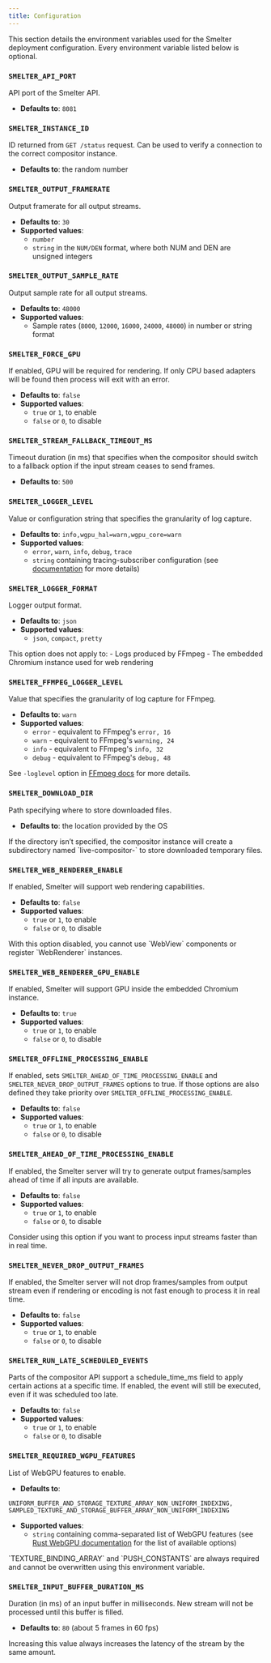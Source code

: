 ```yaml
---
title: Configuration
---
```


This section details the environment variables used for the Smelter deployment configuration. Every environment variable listed below is optional.

### `SMELTER_API_PORT`
API port of the Smelter API.
- **Defaults to**: `8081`

### `SMELTER_INSTANCE_ID`
ID returned from `GET /status` request. Can be used to verify a connection to the correct compositor instance. 
- **Defaults to**: the random number

### `SMELTER_OUTPUT_FRAMERATE`
Output framerate for all output streams.
- **Defaults to**: `30`
- **Supported values**:
    - `number`
    - `string` in the `NUM/DEN` format, where both NUM and DEN are unsigned integers

### `SMELTER_OUTPUT_SAMPLE_RATE`
Output sample rate for all output streams.
- **Defaults to**: `48000`
- **Supported values**:
    - Sample rates (`8000`, `12000`, `16000`, `24000`, `48000`) in number or string format

### `SMELTER_FORCE_GPU`
If enabled, GPU will be required for rendering. If only CPU based adapters will be found then process will exit with an error.
- **Defaults to**: `false`
- **Supported values**:
    - `true` or `1`, to enable
    - `false` or `0`, to disable

### `SMELTER_STREAM_FALLBACK_TIMEOUT_MS`
Timeout duration (in ms) that specifies when the compositor should switch to a fallback option if the input stream ceases to send frames.
- **Defaults to**: `500`

### `SMELTER_LOGGER_LEVEL`
Value or configuration string that specifies the granularity of log capture.
- **Defaults to**: `info,wgpu_hal=warn,wgpu_core=warn`
- **Supported values**:
    - `error`, `warn`, `info`, `debug`, `trace`
    -  `string` containing tracing-subscriber configuration (see <a href='https://docs.rs/tracing-subscriber/latest/tracing_subscriber/filter/struct.EnvFilter.html#example-syntax' target='_blank'>documentation</a> for more details)

### `SMELTER_LOGGER_FORMAT`
Logger output format.
- **Defaults to**: `json`
- **Supported values**:
    - `json`, `compact`, `pretty`

<Aside type="caution">
This option does not apply to: 
- Logs produced by FFmpeg
- The embedded Chromium instance used for web rendering
</Aside>

### `SMELTER_FFMPEG_LOGGER_LEVEL`
Value that specifies the granularity of log capture for FFmpeg.
- **Defaults to**: `warn`
- **Supported values**:
    - `error` - equivalent to FFmpeg's `error, 16`
    - `warn` - equivalent to FFmpeg's `warning, 24`
    - `info` - equivalent to FFmpeg's `info, 32`
    - `debug` - equivalent to FFmpeg's `debug, 48`

See `-loglevel` option in <a href='https://ffmpeg.org/ffmpeg.html' target='_blank'>FFmpeg docs</a> for more details.

### `SMELTER_DOWNLOAD_DIR`
Path specifying where to store downloaded files.
- **Defaults to**: the location provided by the OS

<Aside>If the directory isn’t specified, the compositor instance will create a subdirectory named `live-compositor-<random number>` to store downloaded temporary files.</Aside>

### `SMELTER_WEB_RENDERER_ENABLE`
If enabled, Smelter will support web rendering capabilities.
- **Defaults to**: `false`
- **Supported values**:
    - `true` or `1`, to enable
    - `false` or `0`, to disable

<Aside type="caution">With this option disabled, you cannot use `WebView` components or register `WebRenderer` instances.</Aside>

### `SMELTER_WEB_RENDERER_GPU_ENABLE`
If enabled, Smelter will support GPU inside the embedded Chromium instance.
- **Defaults to**: `true`
- **Supported values**:
    - `true` or `1`, to enable
    - `false` or `0`, to disable

### `SMELTER_OFFLINE_PROCESSING_ENABLE`
If enabled, sets `SMELTER_AHEAD_OF_TIME_PROCESSING_ENABLE` and `SMELTER_NEVER_DROP_OUTPUT_FRAMES` options to true. If those options are also defined they take priority over `SMELTER_OFFLINE_PROCESSING_ENABLE`.
- **Defaults to**: `false`
- **Supported values**:
    - `true` or `1`, to enable
    - `false` or `0`, to disable

### `SMELTER_AHEAD_OF_TIME_PROCESSING_ENABLE`
If enabled, the Smelter server will try to generate output frames/samples ahead of time if all inputs are available.
- **Defaults to**: `false`
- **Supported values**:
    - `true` or `1`, to enable
    - `false` or `0`, to disable

<Aside>Consider using this option if you want to process input streams faster than in real time.</Aside>

### `SMELTER_NEVER_DROP_OUTPUT_FRAMES`
If enabled, the Smelter server will not drop frames/samples from output stream even if rendering or encoding is not fast enough to process it in real time.
- **Defaults to**: `false`
- **Supported values**:
    - `true` or `1`, to enable
    - `false` or `0`, to disable

### `SMELTER_RUN_LATE_SCHEDULED_EVENTS`
Parts of the compositor API support a schedule_time_ms field to apply certain actions at a specific time. If enabled, the event will still be executed, even if it was scheduled too late.
- **Defaults to**: `false`
- **Supported values**:
    - `true` or `1`, to enable
    - `false` or `0`, to disable

### `SMELTER_REQUIRED_WGPU_FEATURES`
List of WebGPU features to enable.
- **Defaults to**:
```
UNIFORM_BUFFER_AND_STORAGE_TEXTURE_ARRAY_NON_UNIFORM_INDEXING,
SAMPLED_TEXTURE_AND_STORAGE_BUFFER_ARRAY_NON_UNIFORM_INDEXING
```
- **Supported values**:
    - `string` containing comma-separated list of WebGPU features (see <a href="https://docs.rs/wgpu/22.1.0/wgpu/struct.Features.html" target='_blank'>Rust WebGPU documentation</a> for the list of available options)

<Aside type="caution">`TEXTURE_BINDING_ARRAY` and `PUSH_CONSTANTS` are always required and cannot be overwritten using this environment variable.</Aside>

### `SMELTER_INPUT_BUFFER_DURATION_MS`
Duration (in ms) of an input buffer in milliseconds. New stream will not be processed until this buffer is filled.
- **Defaults to**: `80` (about 5 frames in 60 fps)

<Aside type="caution">Increasing this value always increases the latency of the stream by the same amount.</Aside>
